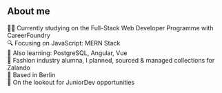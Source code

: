 ## About me

👩‍💻 Currently studying on the Full-Stack Web Developer Programme with CareerFoundry   
🔍 Focusing on JavaScript: MERN Stack  
📓 Also learning: PostgreSQL, Angular, Vue  
👕 Fashion industry alumna, I planned, sourced & managed collections for Zalando  
📍 Based in Berlin  
👀 On the lookout for JuniorDev opportunities